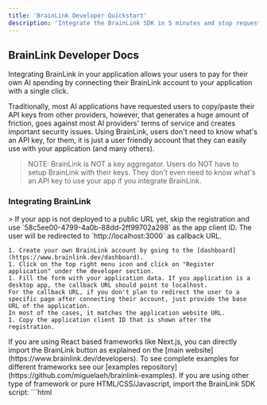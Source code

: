 ```yaml
---
title: 'BrainLink Developer Quickstart'
description: 'Integrate the BrainLink SDK in 5 minutes and stop requesting AI API keys to your users'
---
```


## BrainLink Developer Docs

Integrating BrainLink in your application allows your users to pay for their own AI spending by connecting their BrainLink account
to your application with a single click.

Traditionally, most AI applications have requested users to copy/paste their API keys from other providers, however, that
generates a huge amount of friction, goes against most AI providers' terms of service and creates important security issues.
Using BrainLink, users don't need to know what's an API key, for them, it is just a user friendly account that they can easily use with your application (and many others).

> NOTE: BrainLink is NOT a key aggregator. Users do NOT have to setup BrainLink with their keys. They don't even need to know what's an API key to use your app if you integrate BrainLink.

### Integrating BrainLink

<AccordionGroup>
  <Accordion icon="github" title="Register your application with BrainLink">
    > If your app is not deployed to a public URL yet, skip the registration and use `58c5ee00-4799-4a0b-88dd-2ff99702a298` as the app client ID. The user will be redirected to `http://localhost:3000` as callback URL.

    1. Create your own BrainLink account by going to the [dashboard](https://www.brainlink.dev/dashboard).
    1. Click on the top right menu icon and click on "Register application" under the developer section.
    1. Fill the form with your application data. If you application is a desktop app, the callback URL should point to localhost.
    For the callback URL, if you don't plan to redirect the user to a specific page after connecting their account, just provide the base URL of the application.
    In most of the cases, it matches the application website URL.
    1. Copy the application client ID that is shown after the registration.
  </Accordion>
  <Accordion icon="rectangle-terminal" title="For React based frameworks like Next.js">
    If you are using React based frameworks like Next.js, you can directly import the BrainLink button as explained on the [main website](https://www.brainlink.dev/developers).
    To see complete examples for different frameworks see our [examples repository](https://github.com/miguelaeh/brainlink-examples).
  </Accordion>
  <Accordion icon="rectangle-terminal" title="For the rest">
    If you are using other type of framework or pure HTML/CSS/Javascript, import the BrainLink SDK script:
    ```html
    <Script type="module" src="https://unpkg.com/@brainlink/spa-sdk/dist/index.js" crossOrigin="anonymous" />
    ```

    Then, create a button and set as the `on-click` attribute the `BrainLink.startCodeExchange(appClientId, appCallbackUrl);` method.
    The application client ID must be the one you generated in the previous step and the callback URL is optional. You just need to provide a callback URL if you want
    the user to be redirected to a different page after connecting his BrainLink account, otherwise, it will remain on the same page.
  </Accordion>
</AccordionGroup>

And that's all! Now your users will pay for the inference they consume by connecting their BrainLink account with your application in one click, so you don't have
to request them API keys.

### Running inference

BrainLink's API is fully OpenAI compatible, so you can directly use the OpenAI SDK or any other compatible one, just change the `baseURL` to `https://www.brainlink.dev/api/v1`.

For example:

```javascript
if (BrainLink.isConnected()) {
    const userAccessToken = await BrainLink.getUserToken();
    const openai = new OpenAI({
        baseURL: "https://www.brainlink.dev/api/v1",
        apiKey: userAccessToken,
        // Required to use the OpenAI SDK in the browser.
        // Since your app is securely using the user's access token via BrainLink, it's totally safe to use the SDK on the browser.
        dangerouslyAllowBrowser: true,
    });
}

const completion = await openai?.chat.completions.create({
    model: "google/gemini-2.0-flash-lite-preview-02-05:free",
    messages: messages,
});
```

## Shortcuts

<CardGroup>

<Card title="BrainLink dashboard" icon="file" href="https://www.brainlink.dev/dashboard">
  Go to the Brainlink Dashboard
</Card>

<Card
  title="Live demo"
  icon="square-code"
  href="https://demo.brainlink.dev/"
>
  Check out the BrainLink user experience in our live demo
</Card>

</CardGroup>
